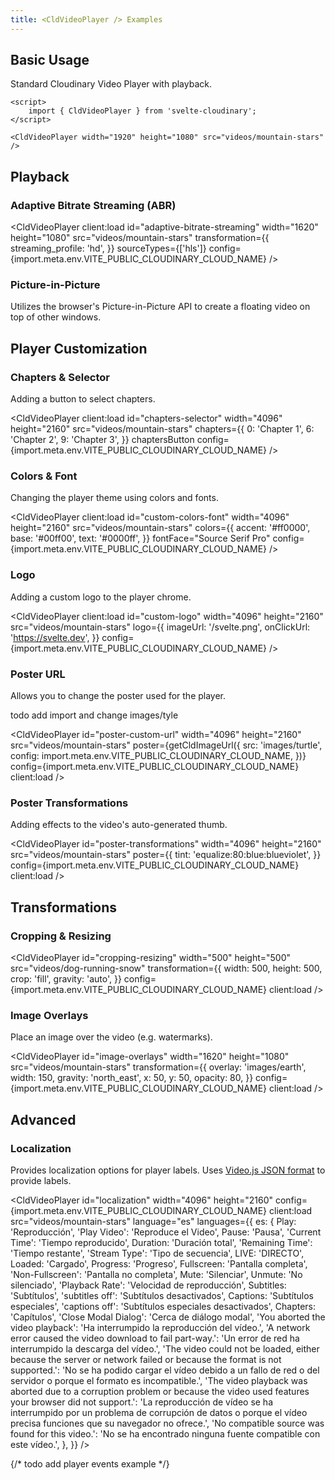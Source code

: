 ```yaml
---
title: <CldVideoPlayer /> Examples
---
```



## Basic Usage

Standard Cloudinary Video Player with playback.

<CldVideoPlayer
	client:load
	width="1620"
	height="1080"
	src="videos/mountain-stars"
	config={import.meta.env.VITE_PUBLIC_CLOUDINARY_CLOUD_NAME}
/>

```svelte
<script>
	import { CldVideoPlayer } from 'svelte-cloudinary';
</script>

<CldVideoPlayer width="1920" height="1080" src="videos/mountain-stars" />
```

## Playback

### Adaptive Bitrate Streaming (ABR)

<CldVideoPlayer
	client:load
	id="adaptive-bitrate-streaming"
	width="1620"
	height="1080"
	src="videos/mountain-stars"
	transformation={{
		streaming_profile: 'hd',
	}}
	sourceTypes={['hls']}
	config={import.meta.env.VITE_PUBLIC_CLOUDINARY_CLOUD_NAME}
/>

### Picture-in-Picture

Utilizes the browser's Picture-in-Picture API to create a floating video on top of other windows.

<CldVideoPlayer
	client:load
	id="picture-in-picture"
	width="1620"
	height="1080"
	src="videos/mountain-stars"
	pictureInPictureToggle
	config={import.meta.env.VITE_PUBLIC_CLOUDINARY_CLOUD_NAME}
/>

## Player Customization

### Chapters & Selector

Adding a button to select chapters.

<CldVideoPlayer
	client:load
	id="chapters-selector"
	width="4096"
	height="2160"
	src="videos/mountain-stars"
	chapters={{
		0: 'Chapter 1',
		6: 'Chapter 2',
		9: 'Chapter 3',
	}}
	chaptersButton
	config={import.meta.env.VITE_PUBLIC_CLOUDINARY_CLOUD_NAME}
/>

### Colors & Font

Changing the player theme using colors and fonts.

<CldVideoPlayer
	client:load
	id="custom-colors-font"
	width="4096"
	height="2160"
	src="videos/mountain-stars"
	colors={{
		accent: '#ff0000',
		base: '#00ff00',
		text: '#0000ff',
	}}
	fontFace="Source Serif Pro"
	config={import.meta.env.VITE_PUBLIC_CLOUDINARY_CLOUD_NAME}
/>

### Logo

Adding a custom logo to the player chrome.

<CldVideoPlayer
	client:load
	id="custom-logo"
	width="4096"
	height="2160"
	src="videos/mountain-stars"
	logo={{
		imageUrl: '/svelte.png',
		onClickUrl: 'https://svelte.dev',
	}}
	config={import.meta.env.VITE_PUBLIC_CLOUDINARY_CLOUD_NAME}
/>

### Poster URL

Allows you to change the poster used for the player.

todo add import and change images/tyle

<CldVideoPlayer
	id="poster-custom-url"
	width="4096"
	height="2160"
	src="videos/mountain-stars"
	poster={getCldImageUrl({
		src: 'images/turtle',
		config: import.meta.env.VITE_PUBLIC_CLOUDINARY_CLOUD_NAME,
	})}
	config={import.meta.env.VITE_PUBLIC_CLOUDINARY_CLOUD_NAME}
	client:load
/>

### Poster Transformations

Adding effects to the video's auto-generated thumb.

<CldVideoPlayer
	id="poster-transformations"
	width="4096"
	height="2160"
	src="videos/mountain-stars"
	poster={{
		tint: 'equalize:80:blue:blueviolet',
	}}
	config={import.meta.env.VITE_PUBLIC_CLOUDINARY_CLOUD_NAME}
	client:load
/>

## Transformations

### Cropping & Resizing

<CldVideoPlayer
	id="cropping-resizing"
	width="500"
	height="500"
	src="videos/dog-running-snow"
	transformation={{
		width: 500,
		height: 500,
		crop: 'fill',
		gravity: 'auto',
	}}
	config={import.meta.env.VITE_PUBLIC_CLOUDINARY_CLOUD_NAME}
	client:load
/>

### Image Overlays

Place an image over the video (e.g. watermarks).

<CldVideoPlayer
	id="image-overlays"
	width="1620"
	height="1080"
	src="videos/mountain-stars"
	transformation={{
		overlay: 'images/earth',
		width: 150,
		gravity: 'north_east',
		x: 50,
		y: 50,
		opacity: 80,
	}}
	config={import.meta.env.VITE_PUBLIC_CLOUDINARY_CLOUD_NAME}
	client:load
/>

## Advanced

### Localization

Provides localization options for player labels. Uses [Video.js JSON format](https://videojs.com/guides/languages/#json-format) to provide labels.

<CldVideoPlayer
	id="localization"
	width="4096"
	height="2160"
	config={import.meta.env.VITE_PUBLIC_CLOUDINARY_CLOUD_NAME}
	client:load
	src="videos/mountain-stars"
	language="es"
	languages={{
		es: {
			Play: 'Reproducción',
			'Play Video': 'Reproduce el Video',
			Pause: 'Pausa',
			'Current Time': 'Tiempo reproducido',
			Duration: 'Duración total',
			'Remaining Time': 'Tiempo restante',
			'Stream Type': 'Tipo de secuencia',
			LIVE: 'DIRECTO',
			Loaded: 'Cargado',
			Progress: 'Progreso',
			Fullscreen: 'Pantalla completa',
			'Non-Fullscreen': 'Pantalla no completa',
			Mute: 'Silenciar',
			Unmute: 'No silenciado',
			'Playback Rate': 'Velocidad de reproducción',
			Subtitles: 'Subtítulos',
			'subtitles off': 'Subtítulos desactivados',
			Captions: 'Subtítulos especiales',
			'captions off': 'Subtítulos especiales desactivados',
			Chapters: 'Capítulos',
			'Close Modal Dialog': 'Cerca de diálogo modal',
			'You aborted the video playback':
				'Ha interrumpido la reproducción del vídeo.',
			'A network error caused the video download to fail part-way.':
				'Un error de red ha interrumpido la descarga del vídeo.',
			'The video could not be loaded, either because the server or network failed or because the format is not supported.':
				'No se ha podido cargar el vídeo debido a un fallo de red o del servidor o porque el formato es incompatible.',
			'The video playback was aborted due to a corruption problem or because the video used features your browser did not support.':
				'La reproducción de vídeo se ha interrumpido por un problema de corrupción de datos o porque el vídeo precisa funciones que su navegador no ofrece.',
			'No compatible source was found for this video.':
				'No se ha encontrado ninguna fuente compatible con este vídeo.',
		},
	}}
/>

{/* todo add player events example */}
